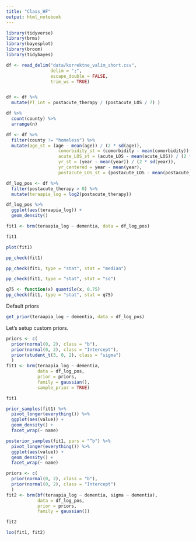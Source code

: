 ```yaml
---
title: "Class_HF"
output: html_notebook
---
```


```r
library(tidyverse)
library(brms)
library(bayesplot)
library(broom)
library(tidybayes)
```


```r
df <- read_delim("data/korrektne_valim_short.csv", 
                 delim = ";", 
                 escape_double = FALSE, 
                 trim_ws = TRUE)
```

```r

```


```r
df <- df %>% 
  mutate(PT_int = postacute_therapy / (postacute_LOS / 7) )
```

```r
df %>% 
  count(county) %>% 
  arrange(n)
```

```r
df <- df %>% 
  filter(county != "homeless") %>% 
  mutate(age_st = (age - mean(age)) / (2 * sd(age)),
                    comorbidity_st = (comorbidity - mean(comorbidity)) / (2 * sd(comorbidity)),
                    acute_LOS_st = (acute_LOS - mean(acute_LOS)) / (2 * sd(acute_LOS)),
                    yr_st = (year - mean(year)) / (2 * sd(year)),
                    yr_centered = year - mean(year),
                    postacute_LOS_st = (postacute_LOS - mean(postacute_LOS)) / (2 * sd(postacute_LOS)))

df_log_pos <- df %>% 
  filter(postacute_therapy > 0) %>% 
  mutate(teraapia_log = log2(postacute_therapy))
```


```r
df_log_pos %>% 
  ggplot(aes(teraapia_log)) +
  geom_density()
```


```r
fit1 <- brm(teraapia_log ~ dementia, data = df_log_pos)
```

```r
fit1
```

```r
plot(fit1)
```


```r
pp_check(fit1)
```


```r
pp_check(fit1, type = "stat", stat = "median")
```



```r
pp_check(fit1, type = "stat", stat = "sd")
```

```r
q75 <- function(x) quantile(x, 0.75)
pp_check(fit1, type = "stat", stat = q75)
```

Default priors

```r
get_prior(teraapia_log ~ dementia, data = df_log_pos)
```
Let's setup custom priors.
```r
priors <- c(
  prior(normal(0, 2), class = "b"), 
  prior(normal(0, 2), class = "Intercept"),
  prior(student_t(3, 0, 2), class = "sigma")
  )
fit1 <- brm(teraapia_log ~ dementia, 
            data = df_log_pos, 
            prior = priors, 
            family = gaussian(),
            sample_prior = TRUE)
```


```r
fit1
```

```r
prior_samples(fit1) %>% 
  pivot_longer(everything()) %>% 
  ggplot(aes(value)) +
  geom_density() +
  facet_wrap(~ name)
```

```r
posterior_samples(fit1, pars = "^b") %>% 
  pivot_longer(everything()) %>% 
  ggplot(aes(value)) +
  geom_density() +
  facet_wrap(~ name)
```
```r
priors <- c(
  prior(normal(0, 2), class = "b"), 
  prior(normal(0, 2), class = "Intercept")
  )
fit2 <- brm(bf(teraapia_log ~ dementia, sigma ~ dementia), 
            data = df_log_pos, 
            prior = priors, 
            family = gaussian())
```



```r
fit2
```

```r
loo(fit1, fit2)
```




